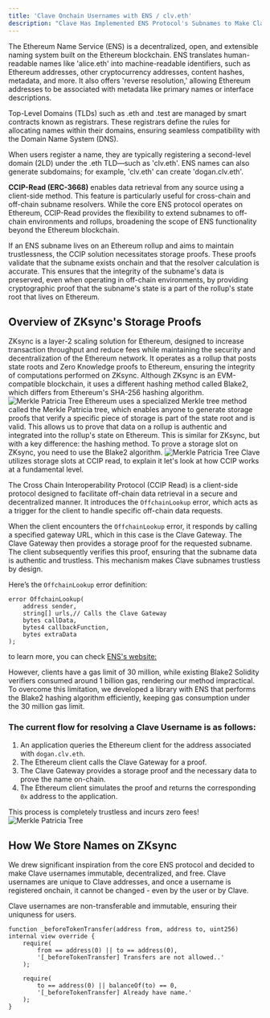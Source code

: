 ```yaml
---
title: 'Clave Onchain Usernames with ENS / clv.eth'
description: "Clave Has Implemented ENS Protocol's Subnames to Make Clave Usernames Onchain. To Achieve This, Clave Has Developed a Storage Proof Library and Integrated It With CCIP Read."
---
```

The Ethereum Name Service (ENS) is a decentralized, open, and extensible naming system built on the Ethereum blockchain. ENS translates human-readable names like 'alice.eth' into machine-readable identifiers, such as Ethereum addresses, other cryptocurrency addresses, content hashes, metadata, and more. It also offers 'reverse resolution,' allowing Ethereum addresses to be associated with metadata like primary names or interface descriptions.

Top-Level Domains (TLDs) such as .eth and .test are managed by smart contracts known as registrars. These registrars define the rules for allocating names within their domains, ensuring seamless compatibility with the Domain Name System (DNS).

When users register a name, they are typically registering a second-level domain (2LD) under the .eth TLD—such as 'clv.eth'. ENS names can also generate subdomains; for example, 'clv.eth' can create 'dogan.clv.eth'.

**CCIP-Read (ERC-3668)** enables data retrieval from any source using a client-side method. This feature is particularly useful for cross-chain and off-chain subname resolvers. While the core ENS protocol operates on Ethereum, CCIP-Read provides the flexibility to extend subnames to off-chain environments and rollups, broadening the scope of ENS functionality beyond the Ethereum blockchain.

If an ENS subname lives on an Ethereum rollup and aims to maintain trustlessness, the CCIP solution necessitates storage proofs. These proofs validate that the subname exists onchain and that the resolver calculation is accurate. This ensures that the integrity of the subname's data is preserved, even when operating in off-chain environments, by providing cryptographic proof that the subname's state is a part of the rollup's state root that lives on Ethereum. 

## Overview of ZKsync's Storage Proofs
ZKsync is a layer-2 scaling solution for Ethereum, designed to increase transaction throughput and reduce fees while maintaining the security and decentralization of the Ethereum network. It operates as a rollup that posts state roots and Zero Knowledge proofs to Ethereum, ensuring the integrity of computations performed on ZKsync. Although ZKsync is an EVM-compatible blockchain, it uses a different hashing method called Blake2, which differs from Ethereum's SHA-256 hashing algorithm.
![Merkle Patricia Tree](./images/stateproof2.png)
Ethereum uses a specialized Merkle tree method called the Merkle Patricia tree, which enables anyone to generate storage proofs that verify a specific piece of storage is part of the state root and is valid. This allows us to prove that data on a rollup is authentic and integrated into the rollup's state on Ethereum. This is similar for ZKsync, but with a key difference: the hashing method. To prove a storage slot on ZKsync, you need to use the Blake2 algorithm. 
![Merkle Patricia Tree](./images/stateproof1.png)
Clave utilizes storage slots at CCIP read, to explain it let's look at how CCIP works at a fundamental level. 

The Cross Chain Interoperability Protocol (CCIP Read) is a client-side protocol designed to facilitate off-chain data retrieval in a secure and decentralized manner. It introduces the `OffchainLookup` error, which acts as a trigger for the client to handle specific off-chain data requests.

When the client encounters the `OffchainLookup` error, it responds by calling a specified gateway URL, which in this case is the Clave Gateway. The Clave Gateway then provides a storage proof for the requested subname. The client subsequently verifies this proof, ensuring that the subname data is authentic and trustless. This mechanism makes Clave subnames trustless by design.

Here’s the `OffchainLookup` error definition:

```
error OffchainLookup(
    address sender,
    string[] urls,// Calls the Clave Gateway
    bytes callData,
    bytes4 callbackFunction,
    bytes extraData
);
```
to learn more, you can check [ENS's website:](https://docs.ens.domains/resolvers/ccip-read)

However, clients have a gas limit of 30 million, while existing Blake2 Solidity verifiers consumed around 1 billion gas, rendering our method impractical. To overcome this limitation, we developed a library with ENS that performs the Blake2 hashing algorithm efficiently, keeping gas consumption under the 30 million gas limit.

### The current flow for resolving a Clave Username is as follows:

1. An application queries the Ethereum client for the address associated with `dogan.clv.eth`.
2. The Ethereum client calls the Clave Gateway for a proof.
3. The Clave Gateway provides a storage proof and the necessary data to prove the name on-chain.
4. The Ethereum client simulates the proof and returns the corresponding `0x` address to the application.

This process is completely trustless and incurs zero fees!
![Merkle Patricia Tree](./images/stateproof4.png)


## How We Store Names on ZKsync

We drew significant inspiration from the core ENS protocol and decided to make Clave usernames immutable, decentralized, and free. Clave usernames are unique to Clave addresses, and once a username is registered onchain, it cannot be changed - even by the user or by Clave.

Clave usernames are non-transferable and immutable, ensuring their uniquness for users. 

```solidity
function _beforeTokenTransfer(address from, address to, uint256) internal view override {
    require(
        from == address(0) || to == address(0),
        '[_beforeTokenTransfer] Transfers are not allowed..'
    );

    require(
        to == address(0) || balanceOf(to) == 0,
        '[_beforeTokenTransfer] Already have name.'
    );
}
```
